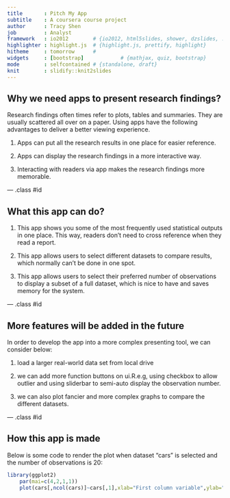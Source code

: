 ```yaml
---
title       : Pitch My App
subtitle    : A coursera course project
author      : Tracy Shen
job         : Analyst
framework   : io2012        # {io2012, html5slides, shower, dzslides, ...}
highlighter : highlight.js  # {highlight.js, prettify, highlight}
hitheme     : tomorrow      # 
widgets     : [bootstrap]            # {mathjax, quiz, bootstrap}
mode        : selfcontained # {standalone, draft}
knit        : slidify::knit2slides
---
```


## Why we need apps to present research findings?

Research findings often times refer to plots, tables and summaries. They are usually scattered all over on a paper. Using apps have the following advantages to deliver a better viewing experience.

1. Apps can put all the research results in one place for easier reference. 

2. Apps can display the research findings in a more interactive way.

3. Interacting with readers via app makes the research findings more memorable.

--- .class #id 

## What this app can do?

1. This app shows you some of the most frequently used statistical outputs in one place. This way, readers don't need to cross reference when they read a report. 

2. This app allows users to select different datasets to compare results, which normally can't be done in one spot.

3. This app allows users to select their preferred number of observations to display a subset of a full dataset, which is nice to have and saves memory for the system. 

--- .class #id

## More features will be added in the future

In order to develop the app into a more complex presenting tool, we can consider below:

1. load a larger real-world data set from local drive

2. we can add more function buttons on ui.R.e.g, using checkbox to allow outlier and using sliderbar to semi-auto display the observation number. 

3. we can also plot fancier and more complex graphs to compare the different datasets.

--- .class #id


## How this app is made

Below is some code to render the plot when dataset "cars" is selected and the number of observations is 20:

```r
library(ggplot2)
    par(mai=c(4,2,1,1))
    plot(cars[,ncol(cars)]~cars[,1],xlab="First column variable",ylab="Last column variable")
   
```







